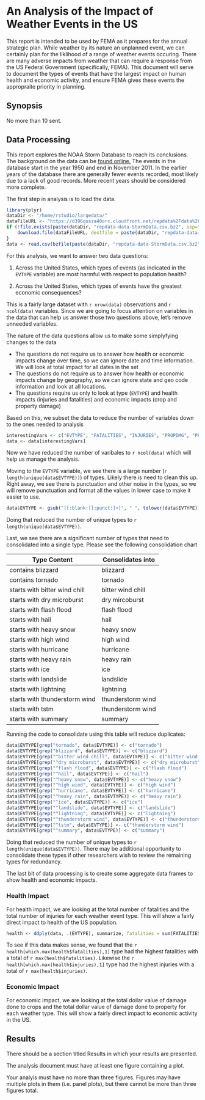 # An Analysis of the Impact of Weather Events in the US

This report is intended to be used by FEMA as it prepares for the annual strategic plan. While weather by its nature an unplanned event, we can certainly plan for the liklihood of a range of weather events occuring. There are many adverse impacts from weather that can require a response from the US Federal Government (specifically, FEMA). This document will serve to document the types of events that have the largest impact on human health and economic activity, and ensure FEMA gives these events the appropraite priority in planning.

## Synopsis
No more than 10 sent.


## Data Processing
This report explores the NOAA Storm Database to reach its conclusions. The background on the data can be [found online.](https://d396qusza40orc.cloudfront.net/repdata%2Fpeer2_doc%2Fpd01016005curr.pdf) The events in the database start in the year 1950 and end in November 2011. In the earlier years of the database there are generally fewer events recorded, most likely due to a lack of good records. More recent years should be considered more complete.

The first step in analysis is to load the data.

```r
library(plyr)
dataDir <- "/home/rstudio/largedata/"
dataFileURL <- "https://d396qusza40orc.cloudfront.net/repdata%2Fdata%2FStormData.csv.bz2"
if (!file.exists(paste(dataDir, "repdata-data-StormData.csv.bz2", sep=""))) {
    download.file(dataFileURL, destfile = paste(dataDir, "repdata-data-StormData.csv.bz2", sep=""), method="curl")
}
data <- read.csv(bzfile(paste(dataDir, "repdata-data-StormData.csv.bz2", sep="")), nrows=10000)
```

For this analysis, we want to answer two data questions:

1. Across the United States, which types of events (as indicated in the `EVTYPE` variable) are most harmful with respect to population health?

2. Across the United States, which types of events have the greatest economic consequences?

This is a fairly large dataset with `r nrow(data)` observations and `r ncol(data)` variables. Since we are going to focus attention on variables in the data that can help us answer those two questions above, let's remove unneeded variables. 

The nature of the data questions allow us to make some simplyfying changes to the data

* The questions do not require us to answer how health or economic impacts change over time, so we can ignore date and time information. We will look at total impact for all dates in the set
* The questions do not require us to answer how health or economic impacts change by geography, so we can ignore state and geo code information and look at all locations.
* The questions require us only to look at type (`EVTYPE`) and health impacts (injuries and fatalities) and economic impacts (crop and property damage)

Based on this, we subset the data to reduce the number of variables down to the ones needed to analysis

```r
interestingVars <- c("EVTYPE", "FATALITIES", "INJURIES", "PROPDMG", "PROPDMGEXP",  "CROPDMG", "CROPDMGEXP")
data <- data[interestingVars]
```

Now we have reduced the number of varibales to `r ncol(data)` which will help us manage the analysis. 

Moving to the `EVTYPE` variable, we see there is a large number (`r length(unique(data$EVTYPE))`) of types. Likely there is need to clean this up. Right away, we see there is punctuation and other noise in the types, so we will remove punctuation and format all the values in lower case to make it easier to use.

```r
data$EVTYPE <- gsub("[[:blank:][:punct:]+]", " ", tolower(data$EVTYPE))
```

Doing that reduced the number of unique types to `r length(unique(data$EVTYPE))`.

Last, we see there are a significant number of types that need to consolidated into a single type. Please see the following consolidation chart

Type Content | Consolidates into
--- | ---
contains blizzard | blizzard
contains tornado | tornado
starts with bitter wind chill | bitter wind chill
starts with dry microburst | dry mircoburst
starts with flash flood | flash flood
starts with hail | hail
starts with heavy snow | heavy snow
starts with high wind | high wind
starts with hurricane | hurricane
starts with heavy rain | heavy rain
starts with ice | ice
starts with landslide | landslide
starts with lightning | lightning
starts with thunderstorm wind | thunderstorm wind
starts with tstm | thunderstorm wind
starts with summary | summary

Running the code to consolidate using this table will reduce duplicates:

```r
data$EVTYPE[grep("tornado", data$EVTYPE)] <- c("tornado")
data$EVTYPE[grep("blizzard", data$EVTYPE)] <- c("blizzard")
data$EVTYPE[grep("^bitter wind chill", data$EVTYPE)] <- c("bitter wind chill")
data$EVTYPE[grep("^dry microburst", data$EVTYPE)] <- c("dry microburst")
data$EVTYPE[grep("^flash flood", data$EVTYPE)] <- c("flash flood")
data$EVTYPE[grep("^hail", data$EVTYPE)] <- c("hail")
data$EVTYPE[grep("^heavy snow", data$EVTYPE)] <- c("heavy snow")
data$EVTYPE[grep("^high wind", data$EVTYPE)] <- c("high wind")
data$EVTYPE[grep("^hurricane", data$EVTYPE)] <- c("hurricane")
data$EVTYPE[grep("^heavy rain", data$EVTYPE)] <- c("heavy rain")
data$EVTYPE[grep("^ice", data$EVTYPE)] <- c("ice")
data$EVTYPE[grep("^landslide", data$EVTYPE)] <- c("landslide")
data$EVTYPE[grep("^lightning", data$EVTYPE)] <- c("lightning")
data$EVTYPE[grep("^thunderstorm wind", data$EVTYPE)] <- c("thunderstorm wind")
data$EVTYPE[grep("^tstm", data$EVTYPE)] <- c("thunderstorm wind")
data$EVTYPE[grep("^summary", data$EVTYPE)] <- c("summary")
```

Doing that reduced the number of unique types to `r length(unique(data$EVTYPE))`. There may be additional opportunity to consolidate these types if other researchers wish to review the remaining types for redundancy.

The last bit of data processing is to create some aggregate data frames to show health and economic impacts.

### Health Impact

For health impact, we are looking at the total number of fatalities and the total number of injuries for each weather event type. This will show a fairly direct impact to health of the US population. 

```r
health <- ddply(data, .(EVTYPE), summarize, fatalities = sum(FATALITIES), injuries = sum(INJURIES))
```

To see if this data makes sense, we found that the `r health[which.max(health$fatalities),1]` type had the highest fatalities with a total of `r max(health$fatalities)`. Likewise the `r health[which.max(health$injuries),1]` type had the highest injuries with a total of `r max(health$injuries)`.

### Economic Impact
For economic impact, we are looking at the total dollar value of damage done to crops and the total dollar value of damage done to property for each weather type. This will show a fairly direct impact to economic activity in the US.


## Results
There should be a section titled Results in which your results are presented.

The analysis document must have at least one figure containing a plot.

Your analyis must have no more than three figures. Figures may have multiple plots in them (i.e. panel plots), but there cannot be more than three figures total.

